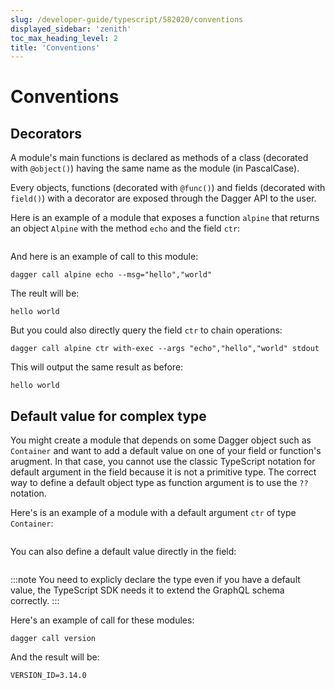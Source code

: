 ```yaml
---
slug: /developer-guide/typescript/582020/conventions
displayed_sidebar: 'zenith'
toc_max_heading_level: 2
title: 'Conventions'
---
```



# Conventions

<PartialExperimentalDocs />

## Decorators

A module's main functions is declared as methods of a class (decorated with `@object()`) having the same name as the module (in PascalCase).

Every objects, functions (decorated with `@func()`) and fields (decorated with `field()`) with a decorator are exposed through the Dagger API to the user.

Here is an example of a module that exposes a function `alpine` that returns an object `Alpine` with the method `echo` and the field `ctr`:

```typescript file=./snippets/conventions/decorators/index.ts

```

And here is an example of call to this module:

```shell
dagger call alpine echo --msg="hello","world"
```

The reult will be:

```shell
hello world
```

But you could also directly query the field `ctr` to chain operations:

```shell
dagger call alpine ctr with-exec --args "echo","hello","world" stdout
```

This will output the same result as before:

```shell
hello world
```

## Default value for complex type

You might create a module that depends on some Dagger object such as `Container` and want to add a default value on
one of your field or function's arugment. In that case, you cannot use the classic TypeScript notation for default
argument in the field because it is not a primitive type.
The correct way to define a default object type as function argument is to use the `??` notation.

Here's is an example of a module with a default argument `ctr` of type `Container`:

```typescript file=./snippets/conventions/default-object-in-constructor/index.ts

```

You can also define a default value directly in the field:

```typescript file=./snippets/conventions/default-object-in-field/index.ts

```

:::note
You need to explicly declare the type even if you have a default value, the TypeScript SDK needs it to extend the GraphQL schema correctly.
:::

Here's an example of call for these modules:

```shell
dagger call version
```

And the result will be:

```shell
VERSION_ID=3.14.0
```
